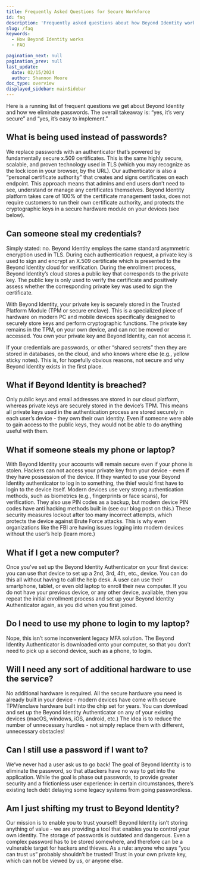 ```yaml
---
title: Frequently Asked Questions for Secure Workforce
id: faq
description: 'Frequently asked questions about how Beyond Identity works'
slug: /faq
keywords:
  - How Beyond Identity works
  - FAQ

pagination_next: null
pagination_prev: null
last_update:
  date: 02/15/2024
  author: Shannon Moore
doc_type: overview
displayed_sidebar: mainSidebar
---
```


Here is a running list of frequent questions we get about Beyond Identity and how we eliminate passwords. The overall takeaway is: “yes, it’s very secure” and “yes, it’s easy to implement.” 

## What is being used instead of passwords?
We replace passwords with an authenticator that’s powered by fundamentally secure x.509 certificates. This is the same highly secure, scalable, and proven technology used in TLS (which you may recognize as the lock icon in your browser, by the URL). Our authenticator is also a “personal certificate authority” that creates and signs certificates on each endpoint.  This approach means that admins and end users don’t need to see, understand or manage any certificates themselves. Beyond Identity platform takes care of 100% of the certificate management tasks, does not require customers to run their own certificate authority, and protects the cryptographic keys in a secure hardware module on your devices (see below).

## Can someone steal my credentials?
Simply stated: no.  Beyond Identity employs the same standard asymmetric encryption used in TLS.  During each authentication request, a private key is used to sign and encrypt an X.509 certificate which is presented to the Beyond Identity cloud for verification.  During the enrollment process, Beyond Identity’s cloud stores a public key that corresponds to the private key.  The public key is only used to verify the certificate and positively assess whether the corresponding private key was used to sign the certificate.

With Beyond Identity, your private key is securely stored in the Trusted Platform Module (TPM or secure enclave). This is a specialized piece of hardware on modern PC and mobile devices specifically designed to securely store keys and perform cryptographic functions.  The private key remains in the TPM, on your own device, and can not be moved or accessed. You own your private key and Beyond Identity, can not access it.

If your credentials are passwords, or other “shared secrets” then they are stored in databases, on the cloud, and who knows where else (e.g., yellow sticky notes). This is, for hopefully obvious reasons, not secure and why Beyond Identity exists in the first place.

## What if Beyond Identity is breached?
Only public keys and email addresses are stored in our cloud platform, whereas private keys are securely stored in the device’s TPM. This means all private keys used in the authentication process are stored securely in each user’s device - they own their own identity. Even if someone were able to gain access to the public keys, they would not be able to do anything useful with them.

## What if someone steals my phone or laptop?
With Beyond Identity your accounts will remain secure even if your phone is stolen. Hackers can not access your private key from your device - even if they have possession of the device. If they wanted to use your Beyond Identity authenticator to log in to something, the thief would first have to login to the device itself.  Modern devices use very strong authentication methods, such as biometrics (e.g., fingerprints or face scans), for verification. They also use PIN codes as a backup, but modern device PIN codes have anti hacking methods built in (see our blog post on this.) These security measures lockout after too many incorrect attempts, which protects the device against Brute Force attacks.  This is why even organizations like the FBI are having issues logging into modern devices without the user’s help (learn more.)

## What if I get a new computer?
Once you’ve set up the Beyond Identity Authenticator on your first device: you can use that device to set up a 2nd, 3rd, 4th, etc., device. You can do this all without having to call the help desk. A user can use their smartphone, tablet, or even old laptop to enroll their new computer. If you do not have your previous device, or any other device, available, then you repeat the initial enrollment process and set up your Beyond Identity Authenticator again, as you did when you first joined.

## Do I need to use my phone to login to my laptop?
Nope, this isn’t some inconvenient legacy MFA solution. The Beyond Identity Authenticator is downloaded onto your computer, so that you don’t need to pick up a second device, such as a phone, to login.

## Will I need any sort of additional hardware to use the service?
No additional hardware is required. All the secure hardware you need is already built in your device - modern devices have come with secure TPM/enclave hardware built into the chip set for years. You can download and set up the Beyond Identity Authenticator on any of your existing devices (macOS, windows, iOS, android, etc.) The idea is to reduce the number of unnecessary hurdles - not simply replace them with different, unnecessary obstacles!

## Can I still use a password if I want to?
We’ve never had a user ask us to go back! The goal of Beyond Identity is to eliminate the password, so that attackers have no way to get into the application. While the goal is phase out passwords, to provide greater security and a frictionless user experience: in certain circumstances, there’s existing tech debt delaying some legacy systems from going passwordless.

## Am I just shifting my trust to Beyond Identity?
Our mission is to enable you to trust yourself! Beyond Identity isn’t storing anything of value - we are providing a tool that enables you to control your own identity. The storage of passwords is outdated and dangerous. Even a complex password has to be stored somewhere, and therefore can be a vulnerable target for hackers and thieves. As a rule: anyone who says “you can trust us” probably shouldn’t be trusted! Trust in your own private key, which can not be viewed by us, or anyone else.